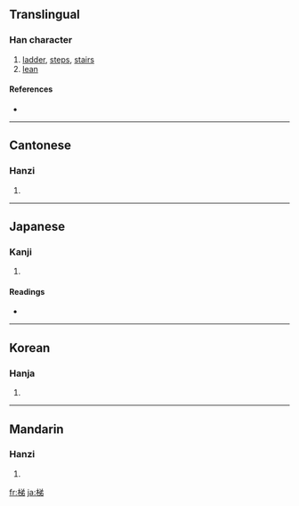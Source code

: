 ==Translingual==

===Han character===
{{Han char|rn=75|rad=木|as=07|sn=11|four=4892<sub>7</sub>|canj=木金弓竹 (DCNH)}}

# [[ladder]], [[steps]], [[stairs]]
# [[lean]]

====References====
* {{Han ref|kx=0531.020|dkj=14881|dj=0919.030|hdz=21220.020|uh=68AF|ud=26799|bh=B1E8|bd=45544}}

----

==Cantonese==

===Hanzi===
{{yue-hanzi|jyut=|y=tai1}}

# {{defn|Cantonese}}

----

==Japanese==

===Kanji===
{{ja-kanji|grade=|rs=木07}}

# {{defn|Japanese}}

====Readings====
* {{ja-readings|on=[[てい]] (tei), [[たい]] (tai)|kun=[[はしご]] (hashigo)}}

----

==Korean==

===Hanja===
{{ko-hanja|hangeul=제|eumhun=|rv=je|mr=che|y=cey}}

# {{defn|Korean}}

----

==Mandarin==

===Hanzi===
{{cmn-hanzi|pin=[[tī]] ([[ti1]])|wg=t'i<sup>1</sup>}}

# {{defn|Mandarin}}

[[fr:梯]]
[[ja:梯]]
